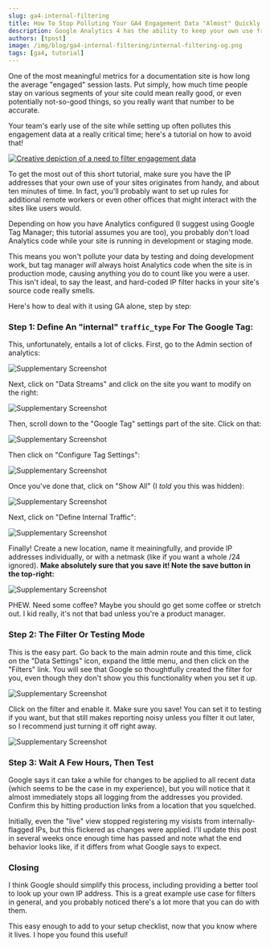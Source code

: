 ```yaml
---
slug: ga4-internal-filtering
title: How To Stop Polluting Your GA4 Engagement Data "Almost" Quickly 
description: Google Analytics 4 has the ability to keep your own use from polluting your engagement data. Surprisingly, this functionality is hard-to-find. Here's how!
authors: [tpost]
image: /img/blog/ga4-internal-filtering/internal-filtering-og.png
tags: [ga4, tutorial]
---
```


One of the most meaningful metrics for a documentation site is how long
the average "engaged" session lasts. Put simply, how much time people stay
on various segments of your site could mean really good, or even potentially 
not-so-good things, so you really want that number to be accurate.

Your team's early use of the site while setting up often pollutes 
this engagement data at a really critical time; here's a tutorial on how to avoid 
that!

<a href="/blog/ga4-internal-filtering/">
    <img 
        src="/img/blog/ga4-internal-filtering/internal-filtering-og.png" 
        className="blogImage" 
        title="Imagine 'complicated' and then take away reason and accountability"
        alt="Creative depiction of a need to filter engagement data"    
    />
</a>

To get the most out of this short tutorial, make sure you have the IP addresses that 
your own use of your sites originates from handy, and about ten minutes of time. In fact,
you'll probably want to set up rules for additional remote workers or even other offices
that might interact with the sites like users would. 

<!--truncate-->

Depending on how you have Analytics configured (I suggest using Google Tag 
Manager; this tutorial assumes you are too), you probably don't load Analytics 
code while your site is running in development or staging mode. 

This means you won't pollute your data by testing and doing development work, but 
tag manager _will_ always hoist Analytics code when the site is in production mode, 
causing anything you do to count like you were a user. This isn't ideal, to say the
least, and hard-coded IP filter hacks in your site's source code really smells. 

Here's how to deal with it using GA alone, step by step:

### Step 1: Define An "internal" `traffic_type` For The Google Tag:

This, unfortunately, entails a lot of clicks. First, go to the Admin
section of analytics:

<img 
    src="/img/blog/ga4-internal-filtering/screenshot-1.png" 
    className="blogImage" 
    title="Screenshot"
    alt="Supplementary Screenshot"    
/>

Next, click on "Data Streams" and click on the site you want to modify
on the right:

<img 
    src="/img/blog/ga4-internal-filtering/screenshot-2.png" 
    className="blogImage" 
    title="Screenshot"
    alt="Supplementary Screenshot"    
/>

Then, scroll down to the "Google Tag" settings part of the site. Click on
that:

<img 
    src="/img/blog/ga4-internal-filtering/screenshot-3.png" 
    className="blogImage" 
    title="Screenshot"
    alt="Supplementary Screenshot"    
/>

Then click on "Configure Tag Settings":

<img 
    src="/img/blog/ga4-internal-filtering/screenshot-4.png" 
    className="blogImage" 
    title="Screenshot"
    alt="Supplementary Screenshot"    
/>

Once you've done that, click on "Show All" (I _told_ you this was hidden):

<img 
    src="/img/blog/ga4-internal-filtering/screenshot-5.png" 
    className="blogImage" 
    title="Screenshot"
    alt="Supplementary Screenshot"    
/>

Next, click on "Define Internal Traffic":

<img 
    src="/img/blog/ga4-internal-filtering/screenshot-6.png" 
    className="blogImage" 
    title="Screenshot"
    alt="Supplementary Screenshot"    
/>

Finally! Create a new location, name it meainingfully, and provide IP addresses 
individually, or with a netmask (like if you want a whole /24 ignored). **Make 
absolutely sure that you save it! Note the save button in the top-right:**

<img 
    src="/img/blog/ga4-internal-filtering/screenshot-7.png" 
    className="blogImage" 
    title="Screenshot"
    alt="Supplementary Screenshot"    
/>

PHEW. Need some coffee? Maybe you should go get some coffee or stretch out. I 
kid really, it's not that bad unless you're a product manager.  

### Step 2: The Filter Or Testing Mode

This is the easy part. Go back to the main admin route and this time, click on the 
"Data Settings" icon, expand the little menu, and then click on the "Filters" link. You 
will see that Google so thoughtfully created the filter for you, even though they don't 
show you this functionality when you set it up.

<img 
    src="/img/blog/ga4-internal-filtering/screenshot-8.png" 
    className="blogImage" 
    title="Screenshot"
    alt="Supplementary Screenshot"    
/>

Click on the filter and enable it. Make sure you save! You can set it to testing if you 
want, but that still makes reporting noisy unless you filter it out later, so I recommend
just turning it off right away. 

<img 
    src="/img/blog/ga4-internal-filtering/screenshot-9.png" 
    className="blogImage" 
    title="Screenshot"
    alt="Supplementary Screenshot"    
/>

### Step 3: Wait A Few Hours, Then Test

Google says it can take a while for changes to be applied to all recent data (which seems
to be the case in my experience), but you will notice that it almost immediately stops all
logging from the addresses you provided. Confirm this by hitting production links from a 
location that you squelched.

Initially, even the "live" view stopped registering my visists from internally-flagged IPs, 
but this flickered as changes were applied. I'll update this post in several weeks once enough 
time has passed and note what the end behavior looks like, if it differs from what Google says 
to expect. 

### Closing

I think Google should simplify this process, including providing a better tool to 
look up your own IP address. This is a great example use case for filters in general, and 
you probably noticed there's a lot more that you can do with them. 

This easy enough to add to your setup checklist, now that you know where it lives. I hope you 
found this useful!